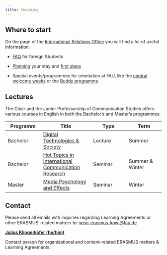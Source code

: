 ```yaml
---
title: Incoming
---
```


## Where to start

On the page of the [International Relations Office](https://ib.wiso.fau.de/income/) you will find a lot of useful information:

-   [FAQ](https://ib.wiso.fau.de/income/faq/) for foreign Students

-   [Planning](https://ib.wiso.fau.de/income/planning/) your stay and [first steps](https://ib.wiso.fau.de/income/to-do-first/)

-   Special events/programmes for orientation at FAU, like the [central welcome weeks](https://www.fau.eu/education/international/from-abroad/welcome-programme-for-international-students/orientation-courses-for-international-students/) or the [Buddy programme](https://www.fau.eu/education/international/from-abroad/welcome-programme-for-international-students/buddy-programme/)

## Lectures

The Chair and the Junior Professorship of Communication Studies offers various courses in English in both the Bachelor's and Master's programmes:

| Programm | Title | Type | Term |
|-----------------|-----------------------|-----------------|-----------------|
| Bachelor | [Digital Technologies & Society](https://www.kommunikationswissenschaft.rw.fau.de/lehre/bachelor/digital-technologies-and-society/) | Lecture | Summer |
| Bachelor | [Hot Topics in International Communication Research](https://www.kommunikationswissenschaft.rw.fau.de/lehre/bachelor/hot-topics/) | Seminar | Summer & Winter |
| Master | [Media Psychology and Effects](https://www.kommunikationswissenschaft.rw.fau.de/lehre/master/media-psychology-and-effects/) | Seminar | Winter |

## Contact

::: callout-important
Please send all emails with inquiries regarding Learning Agreements or other ERASMUS-related matters to: [wiso-erasmus-kowi\@fau.de](mailto:wiso-erasmus-kowi@fau.de)
:::

[**Julius Klingelhöfer (he/him)**](mailto:wiso-erasmus-kowi@fau.de)

Contact person for organizational and content-related ERASMUS matters & Learning Agreements.